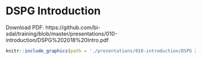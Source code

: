 # DSPG Introduction {-}

Download PDF: https://github.com/bi-sdal/training/blob/master/presentations/010-introduction/DSPG%202018%20Intro.pdf

```r
knitr::include_graphics(path = './presentations/010-introduction/DSPG 2018 Intro.pdf')
```
